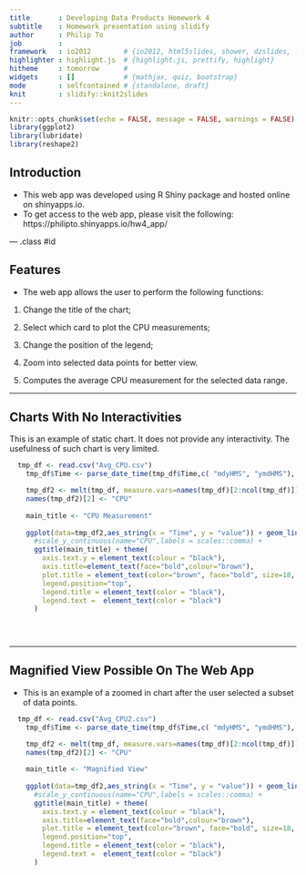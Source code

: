 ```yaml
---
title       : Developing Data Products Homework 4
subtitle    : Homework presentation using slidify
author      : Philip To
job         : 
framework   : io2012        # {io2012, html5slides, shower, dzslides, ...}
highlighter : highlight.js  # {highlight.js, prettify, highlight}
hitheme     : tomorrow      # 
widgets     : []            # {mathjax, quiz, bootstrap}
mode        : selfcontained # {standalone, draft}
knit        : slidify::knit2slides
---
```


```r
knitr::opts_chunk$set(echo = FALSE, message = FALSE, warnings = FALSE) 
library(ggplot2)
library(lubridate)
library(reshape2)

```

## Introduction

* This web app was developed using R Shiny package and hosted online on shinyapps.io.
* To get access to the web app, please visit the following: 
https://philipto.shinyapps.io/hw4_app/

--- .class #id 


## Features

* The web app allows the user to perform the following functions:

(1) Change the title of the chart; 

(2) Select which card to plot the CPU measurements; 

(3) Change the position of the legend; 

(4) Zoom into selected data points for better view.

(5) Computes the average CPU measurement for the selected data range.

---

## Charts With No Interactivities

This is an example of static chart.  It does not provide any interactivity.  The usefulness of such chart is very limited.

```r
  
  tmp_df <- read.csv("Avg_CPU.csv")
    tmp_df$Time <- parse_date_time(tmp_df$Time,c( "mdyHMS", "ymdHMS"), tz = "EST")

    tmp_df2 <- melt(tmp_df, measure.vars=names(tmp_df)[2:ncol(tmp_df)])
    names(tmp_df2)[2] <- "CPU"
    
    main_title <- "CPU Measurement"
    
    ggplot(data=tmp_df2,aes_string(x = "Time", y = "value")) + geom_line(aes_string(color="CPU")) + 
      #scale_y_continuous(name="CPU",labels = scales::comma) +
      ggtitle(main_title) + theme(
        axis.text.y = element_text(colour = "black"),
        axis.title=element_text(face="bold",colour="brown"),
        plot.title = element_text(color="brown", face="bold", size=18, hjust=0.5),
        legend.position="top",
        legend.title = element_text(color = "black"),
        legend.text =  element_text(color = "black")
      )

    
   

```

---

## Magnified View Possible On The Web App

* This is an example of a zoomed in chart after the user selected a subset of data points.

```r
  
  tmp_df <- read.csv("Avg_CPU2.csv")
    tmp_df$Time <- parse_date_time(tmp_df$Time,c( "mdyHMS", "ymdHMS"), tz = "EST")

    tmp_df2 <- melt(tmp_df, measure.vars=names(tmp_df)[2:ncol(tmp_df)])
    names(tmp_df2)[2] <- "CPU"
    
    main_title <- "Magnified View"
    
    ggplot(data=tmp_df2,aes_string(x = "Time", y = "value")) + geom_line(aes_string(color="CPU")) + 
      #scale_y_continuous(name="CPU",labels = scales::comma) +
      ggtitle(main_title) + theme(
        axis.text.y = element_text(colour = "black"),
        axis.title=element_text(face="bold",colour="brown"),
        plot.title = element_text(color="brown", face="bold", size=18, hjust=0.5),
        legend.position="top",
        legend.title = element_text(color = "black"),
        legend.text =  element_text(color = "black")
      )

    
   

```





